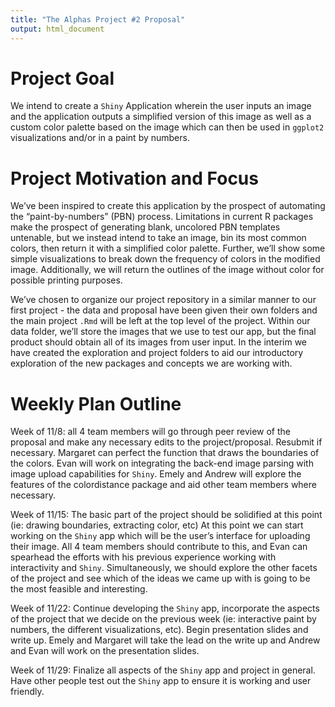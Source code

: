 ```yaml
---
title: "The Alphas Project #2 Proposal"
output: html_document
---
```


# Project Goal 
We intend to create a `Shiny` Application wherein the user inputs an image and 
the application outputs a simplified version of this image as well as a custom 
color palette based on the image which can then be used in `ggplot2` visualizations 
and/or in a paint by numbers. 

# Project Motivation and Focus 
We’ve been inspired to create this application by the prospect of automating the 
“paint-by-numbers” (PBN) process. Limitations in current R packages make the 
prospect of generating blank, uncolored PBN templates untenable, but we instead 
intend to take an image, bin its most common colors, then return it with a 
simplified color palette. Further, we’ll show some simple visualizations to 
break down the frequency of colors in the modified image.  Additionally, we 
will return the outlines of the image without color for possible printing 
purposes.

We’ve chosen to organize our project repository in a similar manner to our first 
project - the data and proposal have been given their own folders and the main 
project `.Rmd` will be left at the top level of the project. Within our data folder,
we’ll store the images that we use to test our app, but the final product should 
obtain all of its images from user input. In the interim we have created the 
exploration and project folders to aid our introductory exploration of the new 
packages and concepts we are working with.


# Weekly Plan Outline 
Week of 11/8: all 4 team members will go through peer review of the proposal and 
make any necessary edits to the project/proposal. Resubmit if necessary. Margaret 
can perfect the function that draws the boundaries of the colors. Evan will 
work on integrating the back-end image parsing with image upload capabilities for 
`Shiny`. Emely and Andrew will explore the features of the colordistance package 
and aid other team members where necessary.

Week of 11/15: The basic part of the project should be solidified at this point 
(ie: drawing boundaries, extracting color, etc) At this point we can start 
working on the `Shiny` app which will be the user’s interface for uploading their 
image. All 4 team members should contribute to this, and Evan can spearhead the 
efforts with his previous experience working with interactivity and `Shiny`. 
Simultaneously, we should explore the other facets of the project and see which 
of the ideas we came up with is going to be the most feasible and interesting. 

Week of 11/22: Continue developing the `Shiny` app, incorporate the aspects of the 
project that we decide on the previous week (ie: interactive paint by numbers, 
the different visualizations, etc). Begin presentation slides and write up. Emely
and Margaret will take the lead on the write up and Andrew and Evan will work on 
the presentation slides. 

Week of 11/29: Finalize all aspects of the `Shiny` app and project in general. Have
other people test out the `Shiny` app to ensure it is working and user friendly. 



